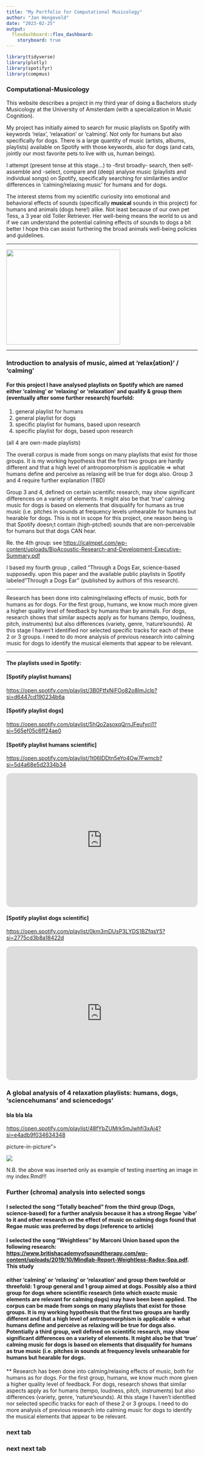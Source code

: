 ```yaml
---
title: "My Portfolio for Computational Musicology"
author: "Jan Hengeveld"
date: "2023-02-25"
output: 
  flexdashboard::flex_dashboard:
    storyboard: true
---
```


```r
library(tidyverse)
library(plotly)
library(spotifyr)
library(compmus)
```

### Computational-Musicology

This website describes a project in my third year of doing a Bachelors study Musicology at the University of Amsterdam (with a specialization in Music Cognition).

My project has initially aimed to search for music playlists on Spotify with keywords 'relax', 'relaxation' or 'calming'. Not only for humans but also specifically for dogs. There is a large quantity of music (artists, albums, playlists) available on Spotify with those keywords, also for dogs (and cats, jointly our most favorite pets to live with us, human beings).

I attempt (present tense at this stage...) to -first broadly- search, then self-assemble and -select, compare and (deep) analyse music (playlists and individual songs) on Spotify, specifically searching for similarities and/or differences in 'calming/relaxing music' for humans and for dogs.

The interest stems from my scientific curiosity into emotional and behavioral effects of sounds (specifically **musical** sounds in this project) for humans and animals (dogs here!) alike. Not least because of our own pet Tess, a 3 year old Toller Retriever. Her well-being means the world to us and if we can understand the potential calming effects of sounds to dogs a bit better I hope this can assist furthering the broad animals well-being policies and guidelines.

------------------------------------------------------------------------

![](images/IMG-6162.jpg){width="300" height="250"}

------------------------------------------------------------------------

### Introduction to analysis of music, aimed at 'relax(ation)' / 'calming'

#### For this project I have analysed playlists on Spotify which are named either 'calming' or 'relaxing' or 'relaxation' and qualify & group them (eventually after some further research) fourfold:

1.  general playlist for humans
2.  general playlist for dogs
3.  specific playlist for humans, based upon research
4.  specific playlist for dogs, based upon research

(all 4 are own-made playlists)

The overall corpus is made from songs on many playlists that exist for those groups. It is my working hypothesis that the first two groups are hardly different and that a high level of antropomorphism is applicable =\> what humans define and perceive as relaxing will be true for dogs also. Group 3 and 4 require further explanation (TBD)

Group 3 and 4, defined on certain scientific research, may show significant differences on a variety of elements. It might also be that 'true' calming music for dogs is based on elements that disqualify for humans as true music (i.e. pitches in sounds at frequency levels unhearable for humans but hearable for dogs. This is not in scope for this project, one reason being is that Spotify doesn;t contain (high-ptched) sounds that are non-perceivable for humans but that dogs CAN hear.

Re. the 4th group: see <https://icalmpet.com/wp-content/uploads/BioAcoustic-Research-and-Development-Executive-Summary.pdf>

I based my fourth group , called "Through a Dogs Ear, science-based supposedly. upon this paper and the available public playlists in Spotify labeled"Through a Dogs Ear" (published by authors of this research).

------------------------------------------------------------------------

Research has been done into calming/relaxing effects of music, both for humans as for dogs. For the first group, humans, we know much more given a higher quality level of feedback by humans than by animals. For dogs, research shows that similar aspects apply as for humans (tempo, loudness, pitch, instruments) but also differences (variety, genre, 'nature'sounds). At this stage I haven't identified nor selected specific tracks for each of these 2 or 3 groups. I need to do more analysis of previous research into calming music for dogs to identify the musical elements that appear to be relevant.

------------------------------------------------------------------------

#### The playlists used in Spotify:

#### [Spotify playlist humans]

<https://open.spotify.com/playlist/3B0FtfxNiFOo82o8lmJcIp?si=d6447cd190234b6a>

#### [Spotify playlist dogs]

<https://open.spotify.com/playlist/5hQo2asoxqQrnJFeufycj1?si=565ef05c6ff24ae0>

#### [Spotify playlist humans scientific]

<https://open.spotify.com/playlist/1t06IDDtn5eYo4Ow7Fwmcb?si=5d4a68e5d2334b34>

<iframe style="border-radius:12px" src="https://open.spotify.com/embed/playlist/1t06IDDtn5eYo4Ow7Fwmcb?utm_source=generator" width="100%" height="352" frameBorder="0" allowfullscreen allow="autoplay; clipboard-write; encrypted-media; fullscreen; picture-in-picture" loading="lazy">

</iframe>

#### [Spotify playlist dogs scientific]

<https://open.spotify.com/playlist/0km3mDUsP3LYDS1BZfqsY5?si=2775cd3b8a18422d>

<iframe style="border-radius:12px" src="https://open.spotify.com/embed/playlist/0km3mDUsP3LYDS1BZfqsY5?utm_source=generator" width="100%" height="352" frameBorder="0" allowfullscreen allow="autoplay; clipboard-write; encrypted-media; fullscreen; picture-in-picture" loading="lazy">

</iframe>

### A global analysis of 4 relaxation playlists: humans, dogs, 'sciencehumans' and sciencedogs'

#### bla bla bla

<https://open.spotify.com/playlist/48fYbZUMrk5mJwhfj3xAi4?si=e4adb9f034634348>

picture-in-picture"\></iframe>

![](Rplot06.png)

N.B. the above was inserted only as example of testing inserting an image in my index.Rmd!!!


### Further (chroma) analysis into selected songs

#### I selected the song "Totally beached" from the third group (Dogs, science-based) for a further analysis because it has a strong Regae 'vibe' to it and other research on the effect of music on calming dogs found that Regae music was preferred by dogs (reference to article)

#### I selected the song "Weightless" by Marconi Union based upon the following research: <https://www.britishacademyofsoundtherapy.com/wp-content/uploads/2019/10/Mindlab-Report-Weightless-Radox-Spa.pdf>. This study

#### either 'calming' or 'relaxing' or 'relaxation' and group them twofold or threefold: 1 group general and 1 group aimed at dogs. Possibly also a third group for dogs where scientific research (into which exactc music elements are relevant for calming dogs) may have been been applied. The corpus can be made from songs on many playlists that exist for those groups. It is my working hypothesis that the first two groups are hardly different and that a high level of antropomorphism is applicable =\> what humans define and perceive as relaxing will be true for dogs also. Potentially a third group, well defined on scientific research, may show significant differences on a variety of elements. It might also be that 'true' calming music for dogs is based on elements that disqualify for humans as true music (i.e. pitches in sounds at frequency levels unhearable for humans but hearable for dogs.

\*\* Research has been done into calming/relaxing effects of music, both for humans as for dogs. For the first group, humans, we know much more given a higher quality level of feedback. For dogs, research shows that similar aspects apply as for humans (tempo, loudness, pitch, instruments) but also differences (variety, genre, 'nature'sounds). At this stage I haven't identified nor selected specific tracks for each of these 2 or 3 groups. I need to do more analysis of previous research into calming music for dogs to identify the musical elements that appear to be relevant.

### next tab

### next next tab
